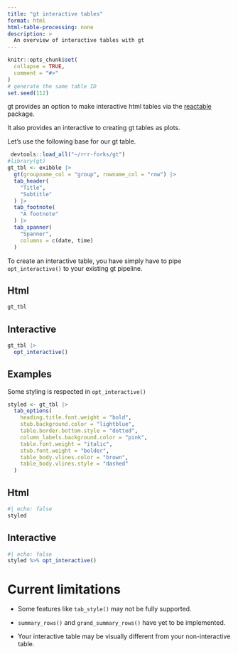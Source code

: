 ```yaml
---
title: "gt interactive tables"
format: html
html-table-processing: none
description: >
  An overview of interactive tables with gt
---
```


```r
knitr::opts_chunk$set(
  collapse = TRUE,
  comment = "#>"
)
# generate the same table ID
set.seed(112)
```

gt provides an option to make interactive html tables via the [reactable](https://glin.github.io/reactable/index.html) package.

It also provides an interactive to creating gt tables as plots.

Let's use the following base for our gt table.

```r
 devtools::load_all("~/rrr-forks/gt")
#library(gt)
gt_tbl <- exibble |>
  gt(groupname_col = "group", rowname_col = "row") |>
  tab_header(
    "Title",
    "Subtitle"
  ) |>
  tab_footnote(
    "A footnote"
  ) |>
  tab_spanner(
    "Spanner",
    columns = c(date, time)
  )
```

To create an interactive table, you have simply have to pipe `opt_interactive()` to your existing gt pipeline.

::: {.panel-tabset}

## Html

```r
gt_tbl
```

## Interactive

```r
gt_tbl |>
  opt_interactive()
```

:::

## Examples

Some styling is respected in `opt_interactive()`

```r
styled <- gt_tbl |>
  tab_options(
    heading.title.font.weight = "bold",
    stub.background.color = "lightblue", 
    table.border.bottom.style = "dotted",
    column_labels.background.color = "pink",
    table.font.weight = "italic",
    stub.font.weight = "bolder",
    table_body.vlines.color = "brown",
    table_body.vlines.style = "dashed"
  )
```

::: {.panel-tabset}
## Html

```r
#| echo: false
styled
```

## Interactive

```r
#| echo: false
styled %>% opt_interactive()
```

:::




# Current limitations

-   Some features like `tab_style()` may not be fully supported.

-   `summary_rows()` and `grand_summary_rows()` have yet to be implemented.

-   Your interactive table may be visually different from your non-interactive table.

